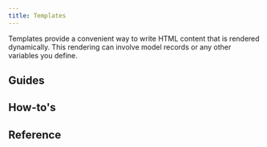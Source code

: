 ```yaml
---
title: Templates
---
```



Templates provide a convenient way to write HTML content that is rendered dynamically. This rendering can involve model records or any other variables you define.

## Guides

<div className="row category-index-row">
  <article key="introduction" className="col col--6">
    <DocCard item={{type: "link", href: "./templates/introduction", label: "Introduction", docId: "templates/introduction" }} />
  </article>
</div>

## How-to's

<div className="row category-index-row">
  <article key="create-custom-filters" className="col col--6">
    <DocCard item={{type: "link", href: "./templates/how-to/create-custom-filters", label: "Create custom template filters", docId: "templates/how-to/create-custom-filters" }} />
  </article>
  <article key="create-custom-tags" className="col col--6">
    <DocCard item={{type: "link", href: "./templates/how-to/create-custom-tags", label: "Create custom template tags", docId: "templates/how-to/create-custom-tags" }} />
  </article>
  <article key="create-custom-context-producers" className="col col--6">
    <DocCard item={{type: "link", href: "./templates/how-to/create-custom-context-producers", label: "Create custom context producers", docId: "templates/how-to/create-custom-context-producers" }} />
  </article>
  <article key="create-custom-loaders" className="col col--6">
    <DocCard item={{type: "link", href: "./templates/how-to/create-custom-loaders", label: "Create custom loaders", docId: "templates/how-to/create-custom-loaders" }} />
  </article>
</div>

## Reference

<div className="row category-index-row">
  <article key="filters" className="col col--6">
    <DocCard item={{type: "link", href: "./templates/reference/filters", label: "Template filters", docId: "templates/reference/filters" }} />
  </article>
  <article key="tags" className="col col--6">
    <DocCard item={{type: "link", href: "./templates/reference/tags", label: "Template tags", docId: "templates/reference/tags" }} />
  </article>
  <article key="context-producers" className="col col--6">
    <DocCard item={{type: "link", href: "./templates/reference/context-producers", label: "Context producers", docId: "templates/reference/context-producers" }} />
  </article>
  <article key="loaders" className="col col--6">
    <DocCard item={{type: "link", href: "./templates/reference/loaders", label: "Template loaders", docId: "templates/reference/loaders" }} />
  </article>
</div>
